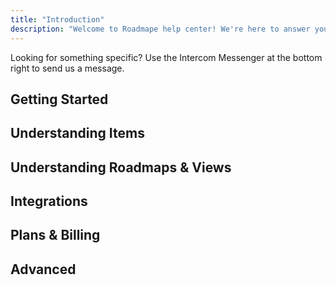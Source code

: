 ---
title: "Introduction"
description: "Welcome to Roadmape help center! We're here to answer your questions."
---
<Info>Looking for something specific? Use the Intercom Messenger at the bottom right to send us a message.</Info>

<Card title="Quickstart" icon="gauge-max" iconType="light" href="/quickstart">
    
</Card>

## Getting Started

<CardGroup cols={3}>
 <Card title="Manage Members" icon="users" iconType="light" href="/getting-started/manage-members">
</Card>
<Card title="CSV Import" icon="file-csv" iconType="light" href="/getting-started/csv-import">
</Card>
<Card title="Account Setup" icon="gears" iconType="light" href="/getting-started/account-setup">
</Card>
</CardGroup>


## Understanding Items

<CardGroup cols={2}>
<Card title="Item Types" icon="square" iconType="light" href="/understanding-items/item-types">
</Card>
<Card title="Hierarchy" icon="sitemap" iconType="light" href="/understanding-items/hierarchy">
</Card>
</CardGroup>

<CardGroup cols={3}>
 <Card title="Properties" icon="list" iconType="light" href="/understanding-items/properties">
</Card>
<Card title="Workflow" icon="file-csv" iconType="light" href="/understanding-items/Workflow">
</Card>
<Card title="Items" icon="diamond" iconType="light" href="/understanding-items/items">
</Card>
</CardGroup>

## Understanding Roadmaps & Views

<CardGroup cols={2}>
  <Card title="Roadmaps" icon="diagram-subtask" iconType="light" href="/understanding-roadmaps-and-views/roadmaps">
  </Card>
  <Card title="Views" icon="square-kanban" iconType="light" href="/understanding-roadmaps-and-views/views">
  </Card>
</CardGroup>

<CardGroup cols={3}>
<Card title="Filter" icon="filter" iconType="light" href="/understanding-roadmaps-and-views/filter">
</Card>
<Card title="Sorting" icon="bars-sort" iconType="light" href="/understanding-roadmaps-and-views/sorting">
</Card>
<Card title="Display" icon="sliders-simple" iconType="light" href="/understanding-roadmaps-and-views/display">
</Card>
</CardGroup>

## Integrations

<CardGroup cols={2}>
  <Card title="Jira Integration" href="/integrations/jira-integration">
</Card>
  <Card title="Linear Integration" href="/integrations/linear-integration">
</Card>
</CardGroup>



## Plans & Billing

<CardGroup cols={2}>
  <Card title="Plans" icon="credit-card" iconType="light" href="/plans-and-billing/plans">
</Card>
  <Card title="Billing" icon="money-check-dollar-pen" iconType="light" href="/plans-and-billing/billing">
</Card>
</CardGroup>


## Advanced

<Card title="Public Share" icon="share-nodes" iconType="light" href="/advanced/public-share">
</Card>

